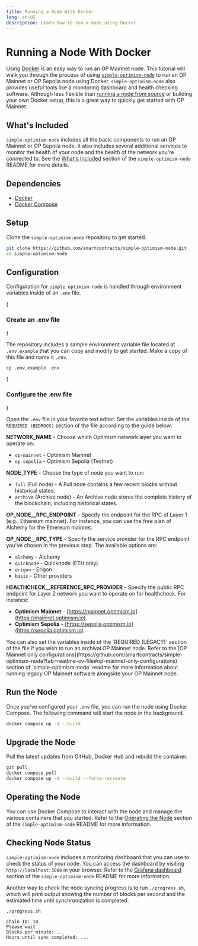 ```yaml
---
title: Running a Node With Docker
lang: en-US
description: Learn how to run a node using Docker.
---
```



# Running a Node With Docker

Using [Docker](https://docs.docker.com/engine/install/) is an easy way to run an OP Mainnet node.
This tutorial will walk you through the process of using [`simple-optimism-node`](https://github.com/smartcontracts/simple-optimism-node) to run an OP Mainnet or OP Sepolia node using Docker.
`simple-optimism-node` also provides useful tools like a monitoring dashboard and health checking software.
Although less flexible than [running a node from source](./node-from-source) or building your own Docker setup, this is a great way to quickly get started with OP Mainnet.

## What's Included

`simple-optimism-node` includes all the basic components to run an OP Mainnet or OP Sepolia node.
It also includes several additional services to monitor the health of your node and the health of the network you're connected to.
See the [What's Included](https://github.com/smartcontracts/simple-optimism-node#whats-included) section of the `simple-optimism-node` README for more details.

## Dependencies

*   [Docker](https://docs.docker.com/engine/install/)
*   [Docker Compose](https://docs.docker.com/compose/install/)

## Setup

Clone the `simple-optimism-node` repository to get started.

```bash
git clone https://github.com/smartcontracts/simple-optimism-node.git
cd simple-optimism-node
```

## Configuration

Configuration for `simple-optimism-node` is handled through environment variables inside of an `.env` file.

<Steps>

{<h3>Create an .env file</h3>}

The repository includes a sample environment variable file located at `.env.example` that you can copy and modify to get started.
Make a copy of this file and name it `.env`.

```bash
cp .env.example .env
```

{<h3>Configure the .env file</h3>}

Open the `.env` file in your favorite text editor.
Set the variables inside of the `REQUIRED (BEDROCK)` section of the file according to the guide below:

**NETWORK_NAME** - Choose which Optimism network layer you want to operate on:
*   `op-mainnet` - Optimism Mainnet
*   `op-sepolia` - Optimism Sepolia (Testnet)

**NODE_TYPE** - Choose the type of node you want to run:
*   `full` (Full node) - A Full node contains a few recent blocks without historical states.
*   `archive` (Archive node) - An Archive node stores the complete history of the blockchain, including historical states.

**OP_NODE__RPC_ENDPOINT** - Specify the endpoint for the RPC of Layer 1 (e.g., Ethereum mainnet). For instance, you can use the free plan of Alchemy for the Ethereum mainnet.

**OP_NODE__RPC_TYPE** - Specify the service provider for the RPC endpoint you've chosen in the previous step. The available options are:
*   `alchemy` - Alchemy
*   `quicknode` - Quicknode (ETH only)
*   `erigon` - Erigon
*   `basic` - Other providers

**HEALTHCHECK__REFERENCE_RPC_PROVIDER** - Specify the public RPC endpoint for Layer 2 network you want to operate on for healthcheck. For instance:
*   **Optimism Mainnet** - [https://mainnet.optimism.io](https://mainnet.optimism.io)
*   **Optimism Sepolia** - [https://sepolia.optimism.io](https://sepolia.optimism.io)

<Callout type="info">
You can also set the variables inside of the `REQUIRED (LEGACY)` section of the file if you wish to run an archival OP Mainnet node.
Refer to the [OP Mainnet only configurations](https://github.com/smartcontracts/simple-optimism-node?tab=readme-ov-file#op-mainnet-only-configurations) section of `simple-optimism-node` readme for more information about running legacy OP Mainnet software alongside your OP Mainnet node.
</Callout>

</Steps>

## Run the Node

Once you've configured your `.env` file, you can run the node using Docker Compose.
The following command will start the node in the background.

```bash
docker compose up -d --build
```

## Upgrade the Node

Pull the latest updates from GitHub, Docker Hub and rebuild the container.

```bash
git pull
docker compose pull
docker compose up -d --build --force-recreate
```

## Operating the Node

You can use Docker Compose to interact with the node and manage the various containers that you started.
Refer to the [Operating the Node](https://github.com/smartcontracts/simple-optimism-node#operating-the-node) section of the `simple-optimism-node` README for more information.

## Checking Node Status

`simple-optimism-node` includes a monitoring dashboard that you can use to check the status of your node.
You can access the dashboard by visiting `http://localhost:3000` in your browser.
Refer to the [Grafana dashboard](https://github.com/smartcontracts/simple-optimism-node#grafana-dashboard) section of the `simple-optimism-node` README for more information.

Another way to check the node syncing progress is to run `./progress.sh`, which will print output showing the number of blocks per second and the estimated time until synchronization is completed.

```
./progress.sh
```

```
Chain ID: 10
Please wait
Blocks per minute: ...
Hours until sync completed: ...
```
